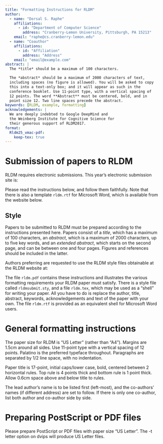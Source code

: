 ```yaml
---
title: "Formatting Instructions for RLDM"
author:
  - name: "Dorsal S. Raphe"
    affiliations:
      - id: "Department of Computer Science"
        address: "Cranberry-Lemon University, Pittsburgh, PA 15213"
    email: "raphe@cs.cranberry-lemon.edu"
  - name: "Coauthor"
    affiliations:
      - id: "Affiliation"
        address: "Address"
    email: "email@example.com"
abstract: |
  The *title* should be a maximum of 100 characters.

  The *abstract* should be a maximum of 2000 characters of text,
  including spaces (no figure is allowed). You will be asked to copy
  this into a text-only box; and it will appear as such in the
  conference booklet. Use 11-point type, with a vertical spacing of
  12 points. The word **Abstract** must be centered, bold, and in
  point size 12. Two line spaces precede the abstract.
keywords: [RLDM, example, formatting]
acknowledgements: |
  We are deeply indebted to Google DeepMind and
  the Weinberg Institute for Cognitive Science for
  their generous support of RLDM2017.
format:
  Rldm25_vmac-pdf:
    keep-tex: true
---
```

\newpage
# Submission of papers to RLDM

RLDM requires electronic submissions. This year's electronic submission site is:

\begin{center}
   https://cmt3.research.microsoft.com/RLDM2017/
\end{center}

Please read the instructions below, and follow them faithfully. Note
that there is also a template `rldm.rtf` for Microsoft Word,
which is available from the website below.

## Style

Papers to be submitted to RLDM must be prepared according to the
instructions presented here. Papers consist of a *title*, which
has a maximum of 100 characters, an *abstract*, which is a
maximum of 2000 characters, up to five key words, and an
*extended abstract*, which starts on the second page, and can be
between one and four pages. Figures and references should be included
in the latter.

Authors preferring \LaTeX{} are requested to use the RLDM \LaTeX{}
style files obtainable at the RLDM website at:

\begin{center}
   http://www.rldm.org/
\end{center}

The file `rldm.pdf` contains these instructions and illustrates
the various formatting requirements your RLDM paper must
satisfy. There is a \LaTeX{} style file called `rldmsubmit.sty`,
and a \LaTeX{} file `rldm.tex`, which may be used as a "shell"
for writing your paper. All you have to do is replace the author,
title, abstract, keywords, acknowledgements and text of the paper with
your own. The file
`rldm.rtf` is provided as an equivalent shell for Microsoft Word users.

# General formatting instructions

The paper size for RLDM is "US Letter" (rather than "A4"). Margins
are 1.5cm around all sides. Use 11-point type with a vertical spacing
of 12 points. Palatino is the preferred typeface throughout.
Paragraphs are separated by 1/2 line space, with no indentation.

Paper title is 17-point, initial caps/lower case, bold, centered between
2 horizontal rules. Top rule is 4 points thick and bottom rule is 1 point
thick. Allow 0.6cm space above and below title to rules.

The lead author's name is to be listed first (left-most), and
the co-authors' names (if different address) are set to follow. If
there is only one co-author, list both author and co-author side by side.

# Preparing PostScript or PDF files

Please prepare PostScript or PDF files with paper size "US Letter".
The -t letter option on dvips will produce US Letter files.

